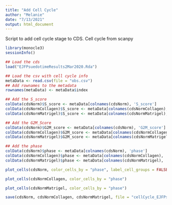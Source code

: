 ```yaml
---
title: "Add Cell Cycle"
author: "Melanie"
date: "7/13/2021"
output: html_document
---
```


Script to add cell cycle stage to CDS. Cell cycle from scanpy 

```r
library(monocle3)
sessionInfo()
```

```r
## Load the cds
load("EJFPsuedotimeResults2Mar2020.Rda")

## Load the csv with cell cycle info
metaData <- read.csv(file = "obs.csv")
## Add rownames to the metadata
rownames(metaData) <- metaData$index
```

```r
## Add the S_score
colData(cdsNorm)$S_score <- metaData[colnames(cdsNorm), 'S_score']
colData(cdsNormCollagen)$S_score <- metaData[colnames(cdsNormCollagen), 'S_score']
colData(cdsNormMatrigel)$S_score <- metaData[colnames(cdsNormMatrigel), 'S_score']

## Add the G2M_Score
colData(cdsNorm)$G2M_score <- metaData[colnames(cdsNorm), 'G2M_score']
colData(cdsNormCollagen)$G2M_score <- metaData[colnames(cdsNormCollagen), 'G2M_score']
colData(cdsNormMatrigel)$G2M_score <- metaData[colnames(cdsNormMatrigel), 'G2M_score']

## Add the phase
colData(cdsNorm)$phase <- metaData[colnames(cdsNorm), 'phase']
colData(cdsNormCollagen)$phase <- metaData[colnames(cdsNormCollagen), 'phase']
colData(cdsNormMatrigel)$phase <- metaData[colnames(cdsNormMatrigel), 'phase']
```

```r
plot_cells(cdsNorm, color_cells_by = "phase", label_cell_groups = FALSE)

plot_cells(cdsNormCollagen, color_cells_by = "phase")

plot_cells(cdsNormMatrigel, color_cells_by = "phase")
```
```r
save(cdsNorm, cdsNormCollagen, cdsNormMatrigel, file = "cellCycle_EJFPsuedotimeResults2Mar2020.Rda")
```

